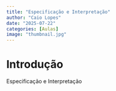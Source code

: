 ```yaml
---
title: "Especificação e Interpretação"
author: "Caio Lopes"
date: "2025-07-22"
categories: [Aulas]
image: "thumbnail.jpg"
---
```


# Introdução

Especificação e Interpretação
